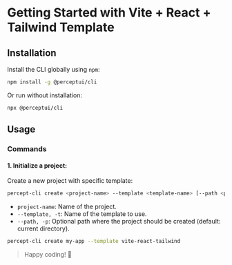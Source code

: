 # Getting Started with Vite + React + Tailwind Template

## Installation

Install the CLI globally using `npm`:

```bash copy
npm install -g @perceptui/cli
```

Or run without installation:

```bash copy
npx @perceptui/cli
```

## Usage

### Commands

#### 1. **Initialize a project:**
   Create a new project with specific template:

```bash
percept-cli create <project-name> --template <template-name> [--path <path>]
```

- `project-name`: Name of the project.
- `--template, -t`: Name of the template to use.
- `--path, -p`: Optional path where the project should be created (default: current directory).

```bash copy
percept-cli create my-app --template vite-react-tailwind
```

> Happy coding! 🚀